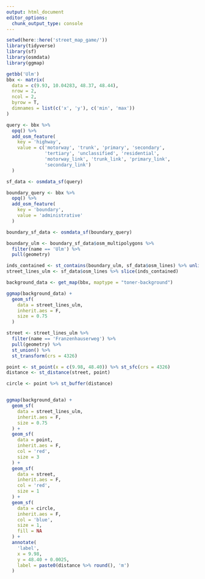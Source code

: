 ```yaml
---
output: html_document
editor_options: 
  chunk_output_type: console
---
```



```r
setwd(here::here('street_map_game/'))
library(tidyverse)
library(sf)
library(osmdata)
library(ggmap)
```


```r
getbb('Ulm')
bbx <- matrix(
  data = c(9.93, 10.04283, 48.37, 48.44),
  nrow = 2,
  ncol = 2,
  byrow = T,
  dimnames = list(c('x', 'y'), c('min', 'max'))
)

query <- bbx %>% 
  opq() %>% 
  add_osm_feature(
    key = 'highway',
    value = c('motorway', 'trunk', 'primary', 'secondary', 
              'tertiary', 'unclassified', 'residential',
              'motorway_link', 'trunk_link', 'primary_link', 
              'secondary_link')
  )

sf_data <- osmdata_sf(query)
```

```r
boundary_query <- bbx %>% 
  opq() %>% 
  add_osm_feature(
    key = 'boundary',
    value = 'administrative'
  )

boundary_sf_data <- osmdata_sf(boundary_query)

boundary_ulm <- boundary_sf_data$osm_multipolygons %>% 
  filter(name == 'Ulm') %>% 
  pull(geometry)

inds_contained <- st_contains(boundary_ulm, sf_data$osm_lines) %>% unlist()
street_lines_ulm <- sf_data$osm_lines %>% slice(inds_contained)
```





```r
background_data <- get_map(bbx, maptype = "toner-background")

ggmap(background_data) +
  geom_sf(
    data = street_lines_ulm, 
    inherit.aes = F,
    size = 0.75
  )
```

```r
street <- street_lines_ulm %>% 
  filter(name == 'Franzenhauserweg') %>% 
  pull(geometry) %>% 
  st_union() %>% 
  st_transform(crs = 4326)

point <- st_point(x = c(9.98, 48.40)) %>% st_sfc(crs = 4326)
distance <- st_distance(street, point)

circle <- point %>% st_buffer(distance)


ggmap(background_data) +
  geom_sf(
    data = street_lines_ulm, 
    inherit.aes = F,
    size = 0.75
  ) +
  geom_sf(
    data = point, 
    inherit.aes = F,
    col = 'red',
    size = 3
  ) +
  geom_sf(
    data = street, 
    inherit.aes = F,
    col = 'red',
    size = 1
  ) +
  geom_sf(
    data = circle, 
    inherit.aes = F,
    col = 'blue',
    size = 1,
    fill = NA
  ) +
  annotate(
    'label',
    x = 9.98,
    y = 48.40 + 0.0025,
    label = paste0(distance %>% round(), 'm')
  )
```


























